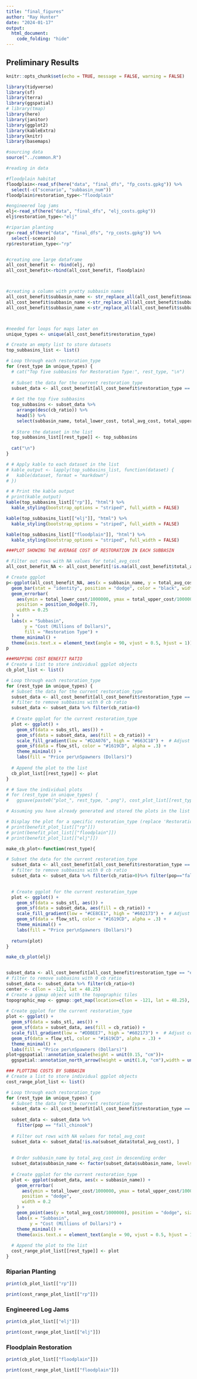 ```yaml
---
title: "final_figures"
author: "Ray Hunter"
date: "2024-01-17"
output: 
  html_document:
    code_folding: "hide"
---
```

## Preliminary Results {.tabset}
```r
knitr::opts_chunk$set(echo = TRUE, message = FALSE, warning = FALSE)

library(tidyverse)
library(sf)
library(terra)
library(ggspatial)
# library(tmap)
library(here)
library(janitor)
library(ggplot2)
library(kableExtra)
library(knitr)
library(basemaps)

#sourcing data
source("../common.R")
```

```r
#reading in data 

#floodplain habitat
floodplain<-read_sf(here("data", "final_dfs", "fp_costs.gpkg")) %>% 
  select(-c("scenario", "subbasin_num"))
floodplain$restoration_type<-"floodplain"

#engineered log jams 
elj<-read_sf(here("data", "final_dfs", "elj_costs.gpkg"))
elj$restoration_type<-"elj"

#riparian planting 
rp<-read_sf(here("data", "final_dfs", "rp_costs.gpkg")) %>% 
  select(-scenario)
rp$restoration_type<-"rp"


#creating one large dataframe
all_cost_benefit <- rbind(elj, rp)
all_cost_benefit<-rbind(all_cost_benefit, floodplain)



#creating a column with pretty subbasin names
all_cost_benefit$subbasin_name <- str_replace_all(all_cost_benefit$noaa_subba, "_", " ") 
all_cost_benefit$subbasin_name <-str_replace_all(all_cost_benefit$subbasin_name, "Stillaguamish", "")
all_cost_benefit$subbasin_name <-str_replace_all(all_cost_benefit$subbasin_name, "mainstem", "Mainstem")



#needed for loops for maps later on
unique_types <- unique(all_cost_benefit$restoration_type)
```


```r

# Create an empty list to store datasets
top_subbasins_list <- list()

# Loop through each restoration_type
for (rest_type in unique_types) {
  # cat("Top five subbasins for Restoration Type:", rest_type, "\n")
  
  # Subset the data for the current restoration_type
  subset_data <- all_cost_benefit[all_cost_benefit$restoration_type == rest_type, ]
  
  # Get the top five subbasins
  top_subbasins <- subset_data %>%
    arrange(desc(cb_ratio)) %>%
    head(5) %>% 
    select(subbasin_name, total_lower_cost, total_avg_cost, total_upper_cost, n_diff, cb_ratio) %>% st_drop_geometry()
  
  # Store the dataset in the list
  top_subbasins_list[[rest_type]] <- top_subbasins
  
  cat("\n")
}

# # Apply kable to each dataset in the list
# kable_output <- lapply(top_subbasins_list, function(dataset) {
#   kable(dataset, format = "markdown")
# })

# # Print the kable output
# print(kable_output)
kable(top_subbasins_list[["rp"]], "html") %>%
  kable_styling(bootstrap_options = "striped", full_width = FALSE)

```

```r
kable(top_subbasins_list[["elj"]], "html") %>%
  kable_styling(bootstrap_options = "striped", full_width = FALSE)
```

```r
kable(top_subbasins_list[["floodplain"]], "html") %>%
  kable_styling(bootstrap_options = "striped", full_width = FALSE)
```


```r
###PLOT SHOWING THE AVERAGE COST OF RESTORATION IN EACH SUBBASIN

# Filter out rows with NA values for total_avg_cost
all_cost_benefit_NA <- all_cost_benefit[!is.na(all_cost_benefit$total_avg_cost), ]

# Create ggplot
p<-ggplot(all_cost_benefit_NA, aes(x = subbasin_name, y = total_avg_cost/1000000, fill = restoration_type)) +
  geom_bar(stat = "identity", position = "dodge", color = "black", width = 0.7) +
  geom_errorbar(
    aes(ymin = total_lower_cost/1000000, ymax = total_upper_cost/1000000),
    position = position_dodge(0.7),
    width = 0.25
  ) +
  labs(x = "Subbasin",
       y = "Cost (Millions of Dollars)",
       fill = "Restoration Type") +
  theme_minimal() +
  theme(axis.text.x = element_text(angle = 90, vjust = 0.5, hjust = 1))
p
```


```r
###MAPPING COST BENEFIT RATIO
# Create a list to store individual ggplot objects
cb_plot_list <- list()

# Loop through each restoration_type
for (rest_type in unique_types) {
  # Subset the data for the current restoration_type
  subset_data <- all_cost_benefit[all_cost_benefit$restoration_type == rest_type, ]
  # filter to remove subbasins with 0 cb ratio
  subset_data <- subset_data %>% filter(cb_ratio>0)
  
  # Create ggplot for the current restoration_type
  plot <- ggplot() +
    geom_sf(data = subs_stl, aes()) +
    geom_sf(data = subset_data, aes(fill = cb_ratio)) +
    scale_fill_gradient(low = "#D2A076", high = "#663C18") +  # Adjust colors as needed
    geom_sf(data = flow_stl, color = "#1619CD", alpha = .3) +
    theme_minimal() +
    labs(fill = "Price per\nSpawners (Dollars)") 
  
  # Append the plot to the list
  cb_plot_list[[rest_type]] <- plot
}

# # Save the individual plots
# for (rest_type in unique_types) {
#   ggsave(paste0("plot_", rest_type, ".png"), cost_plot_list[[rest_type]])}

# Assuming you have already generated and stored the plots in the list 'plot_list'

# Display the plot for a specific restoration_type (replace 'RestorationTypeA' with the actual type)
# print(benefit_plot_list[["rp"]])
# print(benefit_plot_list[["floodplain"]])
# print(benefit_plot_list[["elj"]])
```
 
```r
make_cb_plot<-function(rest_type){

# Subset the data for the current restoration_type
  subset_data <- all_cost_benefit[all_cost_benefit$restoration_type == rest_type, ]
  # filter to remove subbasins with 0 cb ratio
  subset_data <- subset_data %>% filter(cb_ratio>0)%>% filter(pop=="fall_chinook")

  
  # Create ggplot for the current restoration_type
  plot <- ggplot() +
    geom_sf(data = subs_stl, aes()) +
    geom_sf(data = subset_data, aes(fill = cb_ratio)) +
    scale_fill_gradient(low = "#CE8CE1", high = "#602173") +  # Adjust colors as needed
    geom_sf(data = flow_stl, color = "#1619CD", alpha = .3) +
    theme_minimal() +
    labs(fill = "Price per\nSpawners (Dollars)")
  
  return(plot)
}

make_cb_plot(elj)


subset_data <- all_cost_benefit[all_cost_benefit$restoration_type == "elj", ]
# filter to remove subbasins with 0 cb ratio
subset_data <- subset_data %>% filter(cb_ratio>0) 
center <- c(lon = -121, lat = 48.25)
# Create a ggmap object with the topographic tiles
topographic_map <- ggmap::get_map(location=c(lon = -121, lat = 48.25), zoom=11, maptype = 'terrain-background', source = 'stadia')
  
# Create ggplot for the current restoration_type
plot <- ggplot() +
  geom_sf(data = subs_stl, aes()) +
  geom_sf(data = subset_data, aes(fill = cb_ratio)) +
  scale_fill_gradient(low = "#DDBEE7", high = "#602173") +  # Adjust colors as needed
  geom_sf(data = flow_stl, color = "#1619CD", alpha = .3) +
  theme_minimal() +
  labs(fill = "Price per\nSpawners (Dollars)")
plot+ggspatial::annotation_scale(height = unit(0.15, "cm"))+
  ggspatial::annotation_north_arrow(height = unit(1.0, "cm"),width = unit(0.75, "cm"), pad_x = unit(1.0, "cm"),pad_y = unit(1, "cm"))

```

 
```r
### PLOTTING COSTS BY SUBBASIN
# Create a list to store individual ggplot objects
cost_range_plot_list <- list()

# Loop through each restoration_type
for (rest_type in unique_types) {
  # Subset the data for the current restoration_type
  subset_data <- all_cost_benefit[all_cost_benefit$restoration_type == rest_type, ]
  
  subset_data <- subset_data %>% 
    filter(pop == "fall_chinook")
  
  # Filter out rows with NA values for total_avg_cost
  subset_data <- subset_data[!is.na(subset_data$total_avg_cost), ]
  
  
  # Order subbasin_name by total_avg_cost in descending order
  subset_data$subbasin_name <- factor(subset_data$subbasin_name, levels = subset_data$subbasin_name[order(-subset_data$total_avg_cost)])
  
  # Create ggplot for the current restoration_type
  plot <- ggplot(subset_data, aes(x = subbasin_name)) +
    geom_errorbar(
      aes(ymin = total_lower_cost/1000000, ymax = total_upper_cost/1000000),
      position = "dodge",
      width = 0.2
    ) +
    geom_point(aes(y = total_avg_cost/1000000), position = "dodge", size = 3) +
    labs(x = "Subbasin",
         y = "Cost (Millions of Dollars)") +
    theme_minimal() +
    theme(axis.text.x = element_text(angle = 90, vjust = 0.5, hjust = 1))
  
  # Append the plot to the list
  cost_range_plot_list[[rest_type]] <- plot
}


```

 
### Riparian Planting

```r
print(cb_plot_list[["rp"]])
```

```r
print(cost_range_plot_list[["rp"]])
```

### Engineered Log Jams

```r
print(cb_plot_list[["elj"]])
```

```r
print(cost_range_plot_list[["elj"]])
```

### Floodplain Restoration

```r
print(cb_plot_list[["floodplain"]])
```

```r
print(cost_range_plot_list[["floodplain"]])
```


























